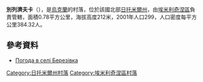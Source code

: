 {{coord|50|40|57|N|28|0|57|E|scale:30000|display=title}}

'''別列濟夫卡'''（{{lang-uk|Березівка}}），是[[烏克蘭|烏克蘭]]的村落，位於該國北部[[日托米爾州|日托米爾州]]，由[[埃米利奇涅區|埃米利奇涅區]]負責管轄，面積0.78平方公里，海拔高度212米，2001年人口299，人口密度每平方公里384.32人。

==參考資料==
* [http://weather.in.ua/ua/zhitomirskaja/957 Погода в селі Березівка]{{Wayback|url=http://weather.in.ua/ua/zhitomirskaja/957 |date=20111219151259 }}

{{DEFAULTSORT:Березівка}}
[[Category:日托米爾州村落|Category:日托米爾州村落]]
[[Category:埃米利奇涅區村落|Category:埃米利奇涅區村落]]


{{Zhytomyr-geo-stub}}